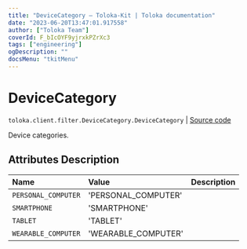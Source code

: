 ```yaml
---
title: "DeviceCategory — Toloka-Kit | Toloka documentation"
date: "2023-06-20T13:47:01.917558"
author: ["Toloka Team"]
coverId: F_bIcOYF9yjrxkPZrXc3
tags: ["engineering"]
ogDescription: ""
docsMenu: "tkitMenu"
---
```


# DeviceCategory

`toloka.client.filter.DeviceCategory.DeviceCategory` | [Source code](https://github.com/Toloka/toloka-kit/blob/v1.2.0/src/client/filter.py#L516)

Device categories.

## Attributes Description

| Name | Value | Description |
| :------| :-----------| :----------| 
`PERSONAL_COMPUTER`|'PERSONAL_COMPUTER'|
`SMARTPHONE`|'SMARTPHONE'|
`TABLET`|'TABLET'|
`WEARABLE_COMPUTER`|'WEARABLE_COMPUTER'|